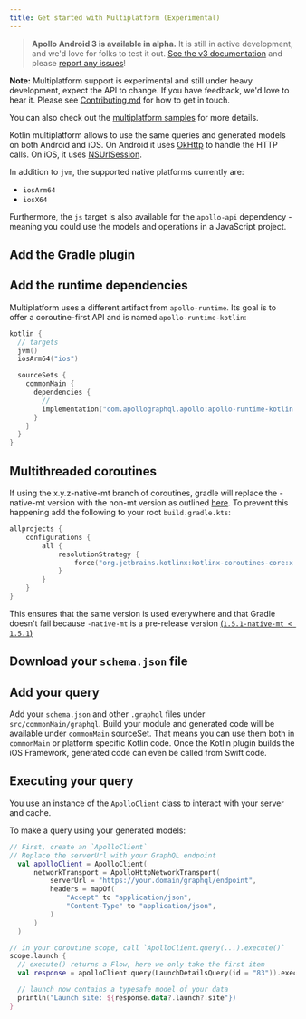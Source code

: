 ```yaml
---
title: Get started with Multiplatform (Experimental)
---
```



> **Apollo Android 3 is available in alpha.** It is still in active development, and we'd love for folks to test it out. [See the v3 documentation](https://www.apollographql.com/docs/android/v3) and please [report any issues](https://github.com/apollographql/apollo-android/issues/new/choose)!

**Note:** Multiplatform support is experimental and still under heavy development, expect the API to change. If you have feedback, we'd love to hear it. Please see [Contributing.md](https://github.com/apollographql/apollo-android/blob/main/Contributing.md) for how to get in touch.

You can also check out the [multiplatform samples](https://github.com/apollographql/apollo-android/tree/main/samples) for more details.

Kotlin multiplatform allows to use the same queries and generated models on both Android and iOS. On Android it uses [OkHttp](https://square.github.io/okhttp/) to handle the HTTP calls. On iOS, it uses [NSUrlSession](https://developer.apple.com/documentation/foundation/nsurlsession).

In addition to `jvm`, the supported native platforms currently are:
- `iosArm64`
- `iosX64`

Furthermore, the `js` target is also available for the `apollo-api` dependency - meaning you could use the models and operations in a JavaScript project.

## Add the Gradle plugin

<AddPlugin2 />

## Add the runtime dependencies

Multiplatform uses a different artifact from `apollo-runtime`. Its goal is to offer a coroutine-first API and is named `apollo-runtime-kotlin`:

```kotlin:title=build.gradle.kts
kotlin {
  // targets
  jvm()
  iosArm64("ios")

  sourceSets {
    commonMain {
      dependencies {
        //
        implementation("com.apollographql.apollo:apollo-runtime-kotlin:x.y.z")
      }
    }
  }
}
```

## Multithreaded coroutines
If using the x.y.z-native-mt branch of coroutines, gradle will replace the -native-mt version with the non-mt version as outlined [here](https://kotlinlang.org/docs/mobile/concurrency-and-coroutines.html#multithreaded-coroutines). To prevent this happening add the following to your root `build.gradle.kts`:

```kotlin
allprojects {
    configurations {
        all {
            resolutionStrategy {
                force("org.jetbrains.kotlinx:kotlinx-coroutines-core:x.y.z-native-mt")
            }
        }
    }
}
```

This ensures that the same version is used everywhere and that Gradle doesn't fail because `-native-mt` is a pre-release version [(`1.5.1-native-mt < 1.5.1`)](https://docs.gradle.org/current/userguide/dependency_resolution.html#sub:resolution-strategy)


## Download your `schema.json` file

<DownloadSchema />

## Add your query

Add your `schema.json` and other `.graphql` files under `src/commonMain/graphql`. Build your module and generated code will be available
under `commonMain` sourceSet. That means you can use them both in `commonMain` or platform specific Kotlin code. Once the Kotlin plugin builds
the iOS Framework, generated code can even be called from Swift code.

## Executing your query

You use an instance of the `ApolloClient` class to interact with your server and cache.

To make a query using your generated models:

```kotlin
// First, create an `ApolloClient`
// Replace the serverUrl with your GraphQL endpoint
  val apolloClient = ApolloClient(
      networkTransport = ApolloHttpNetworkTransport(
          serverUrl = "https://your.domain/graphql/endpoint",
          headers = mapOf(
              "Accept" to "application/json",
              "Content-Type" to "application/json",
          )
      )
  )

// in your coroutine scope, call `ApolloClient.query(...).execute()`
scope.launch {
  // execute() returns a Flow, here we only take the first item
  val response = apolloClient.query(LaunchDetailsQuery(id = "83")).execute().single()

  // launch now contains a typesafe model of your data
  println("Launch site: ${response.data?.launch?.site"})
}
```
